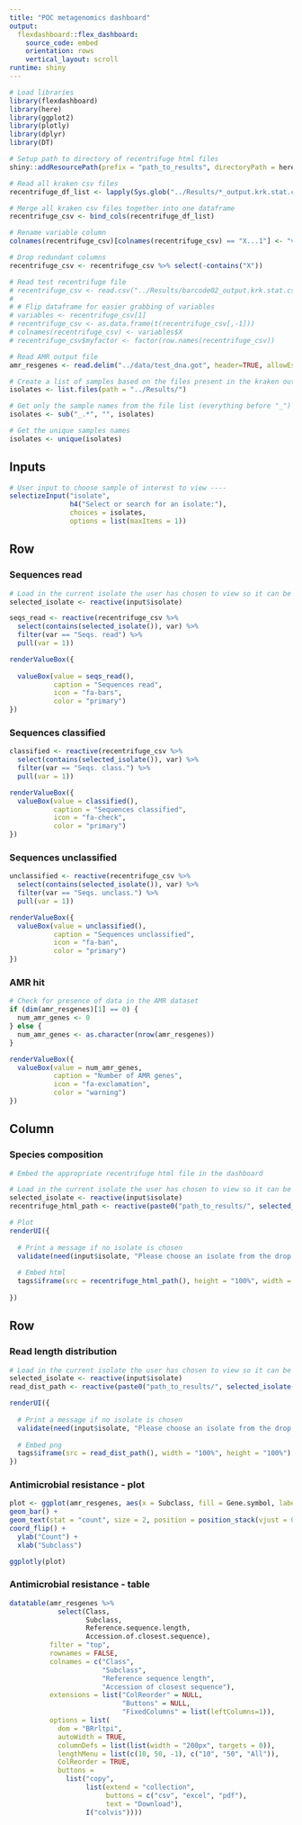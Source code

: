 ```yaml
---
title: "POC metagenomics dashboard"
output: 
  flexdashboard::flex_dashboard:
    source_code: embed
    orientation: rows
    vertical_layout: scroll
runtime: shiny
---
```


```r
# Load libraries
library(flexdashboard)
library(here)
library(ggplot2)
library(plotly)
library(dplyr)
library(DT)

# Setup path to directory of recentrifuge html files
shiny::addResourcePath(prefix = "path_to_results", directoryPath = here::here("../Results/"))

# Read all kraken csv files
recentrifuge_df_list <- lapply(Sys.glob("../Results/*_output.krk.stat.csv"), read.csv)

# Merge all kraken csv files together into one dataframe
recentrifuge_csv <- bind_cols(recentrifuge_df_list)

# Rename variable column
colnames(recentrifuge_csv)[colnames(recentrifuge_csv) == "X...1"] <- "var"

# Drop redundant columns
recentrifuge_csv <- recentrifuge_csv %>% select(-contains("X"))

# Read test recentrifuge file
# recentrifuge_csv <- read.csv("../Results/barcode02_output.krk.stat.csv")
# 
# # Flip dataframe for easier grabbing of variables
# variables <- recentrifuge_csv[1]
# recentrifuge_csv <- as.data.frame(t(recentrifuge_csv[,-1]))
# colnames(recentrifuge_csv) <- variables$X
# recentrifuge_csv$myfactor <- factor(row.names(recentrifuge_csv))

# Read AMR output file
amr_resgenes <- read.delim("../data/test_dna.got", header=TRUE, allowEscapes=FALSE, sep="\t",  quote="", na.strings="", comment.char="")

# Create a list of samples based on the files present in the kraken output directory
isolates <- list.files(path = "../Results/")

# Get only the sample names from the file list (everything before "_")
isolates <- sub("_.*", "", isolates)

# Get the unique samples names
isolates <- unique(isolates)
```


Inputs {.sidebar}
-----------------------------------------------------------------------

```r
# User input to choose sample of interest to view ----
selectizeInput("isolate",
               h4("Select or search for an isolate:"),
               choices = isolates,
               options = list(maxItems = 1))
```

Row
-------------------------------------

### Sequences read
    
```r
# Load in the current isolate the user has chosen to view so it can be used for "recentrifuge_html_path"
selected_isolate <- reactive(input$isolate)

seqs_read <- reactive(recentrifuge_csv %>%
  select(contains(selected_isolate()), var) %>%
  filter(var == "Seqs. read") %>%
  pull(var = 1))

renderValueBox({
  
  valueBox(value = seqs_read(),
           caption = "Sequences read",
           icon = "fa-bars",
           color = "primary")
})

```

### Sequences classified
    
```r
classified <- reactive(recentrifuge_csv %>%
  select(contains(selected_isolate()), var) %>%
  filter(var == "Seqs. class.") %>%
  pull(var = 1))

renderValueBox({
  valueBox(value = classified(),
           caption = "Sequences classified",
           icon = "fa-check",
           color = "primary")
})

```

### Sequences unclassified
    
```r
unclassified <- reactive(recentrifuge_csv %>%
  select(contains(selected_isolate()), var) %>%
  filter(var == "Seqs. unclass.") %>%
  pull(var = 1))

renderValueBox({
  valueBox(value = unclassified(),
           caption = "Sequences unclassified",
           icon = "fa-ban",
           color = "primary")
})

```

### AMR hit
    
```r
# Check for presence of data in the AMR dataset
if (dim(amr_resgenes)[1] == 0) {
  num_amr_genes <- 0
} else {
  num_amr_genes <- as.character(nrow(amr_resgenes))
}

renderValueBox({
  valueBox(value = num_amr_genes,
           caption = "Number of AMR genes",
           icon = "fa-exclamation",
           color = "warning")
})

```

Column {data-height=800}
-------------------------------------
    
### Species composition
    
```r
# Embed the appropriate recentrifuge html file in the dashboard

# Load in the current isolate the user has chosen to view so it can be used for "recentrifuge_html_path"
selected_isolate <- reactive(input$isolate)
recentrifuge_html_path <- reactive(paste0("path_to_results/", selected_isolate(), "_output.krk.html"))

# Plot
renderUI({
  
  # Print a message if no isolate is chosen
  validate(need(input$isolate, "Please choose an isolate from the drop down box to create a plot"))
  
  # Embed html
  tags$iframe(src = recentrifuge_html_path(), height = "100%", width = "100%")
  
})
```

Row {.tabset .tabset-fade}
-------------------------------------

### Read length distribution
  
```r
# Load in the current isolate the user has chosen to view so it can be used for "recentrifuge_html_path"
selected_isolate <- reactive(input$isolate)
read_dist_path <- reactive(paste0("path_to_results/", selected_isolate(), "_all_reads.fq_read_length_distrabution_plot.png"))

renderUI({
  
  # Print a message if no isolate is chosen
  validate(need(input$isolate, "Please choose an isolate from the drop down box to create a plot"))
  
  # Embed png
  tags$iframe(src = read_dist_path(), width = "100%", height = "100%")
})
```

### Antimicrobial resistance - plot

```r
plot <- ggplot(amr_resgenes, aes(x = Subclass, fill = Gene.symbol, label = Gene.symbol)) +
geom_bar() +
geom_text(stat = "count", size = 2, position = position_stack(vjust = 0.5)) +
coord_flip() +
  ylab("Count") +
  xlab("Subclass")

ggplotly(plot)
```

### Antimicrobial resistance - table

```r
datatable(amr_resgenes %>%
            select(Class,
                   Subclass,
                   Reference.sequence.length,
                   Accession.of.closest.sequence),
          filter = "top",
          rownames = FALSE,
          colnames = c("Class",
                       "Subclass",
                       "Reference sequence length",
                       "Accession of closest sequence"),
          extensions = list("ColReorder" = NULL,
                            "Buttons" = NULL,
                            "FixedColumns" = list(leftColumns=1)),
          options = list(
            dom = "BRrltpi",
            autoWidth = TRUE,
            columnDefs = list(list(width = "200px", targets = 0)),
            lengthMenu = list(c(10, 50, -1), c("10", "50", "All")),
            ColReorder = TRUE,
            buttons =
              list("copy",
                   list(extend = "collection",
                        buttons = c("csv", "excel", "pdf"),
                        text = "Download"),
                   I("colvis"))))
```

